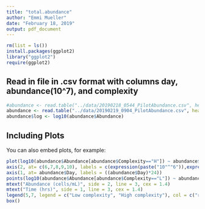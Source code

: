 ```yaml
---
title: "total.abundance"
author: "Emmi Mueller"
date: "February 18, 2019"
output: pdf_document
---
```


```r
rm(list = ls())
install.packages(ggplot2)
library("ggplot2")
require(ggplot2)
```

## Read in file in .csv format with columns day, abundance(10^7), and complexity


```r
#abundance <- read.table("../data/20190218_0544_PilotAbundance.csv", header = TRUE, sep =",")
abundance <- read.table("../data/20190219_0904_PilotAbundance.csv", header = TRUE, sep = ",")
abundance$log <- log10(abundance$Abundance)
```

## Including Plots

You can also embed plots, for example:

```r
plot(log10(abundance$Abundance[abundance$Complexity=="H"]) ~ abundance$Day[abundance$Complexity=="H"], col = "black", ylim= c(6,10), type = "b", pch = 16, xlab = "", ylab = "", axes = FALSE, cex = 1.2)
axis(2, at= c(6,7,8,9,10), labels = c(expression(paste("10"^"6")),expression(paste("10"^"7")), expression(paste("10"^"8")),expression(paste("10"^"9")), expression(paste("10"^"10"))), las = 2)
axis(1, at= abundance$Day, labels = ((abundance$Day)*24))
points(log10(abundance$Abundance[abundance$Complexity=="L"]) ~ abundance$Day[abundance$Complexity=="L"], col = "red", type = "b", pch = 16, cex = 1.2)
mtext("Abundance (cells/mL)", side = 2, line = 3, cex = 1.4)
mtext("Time (hrs)", side = 1, line = 3, cex = 1.4)
legend(5,7, legend = c("Low complexity", "High complexity"), col = c("red", "black"), pch = 16, cex = 1.2)
box()
```
